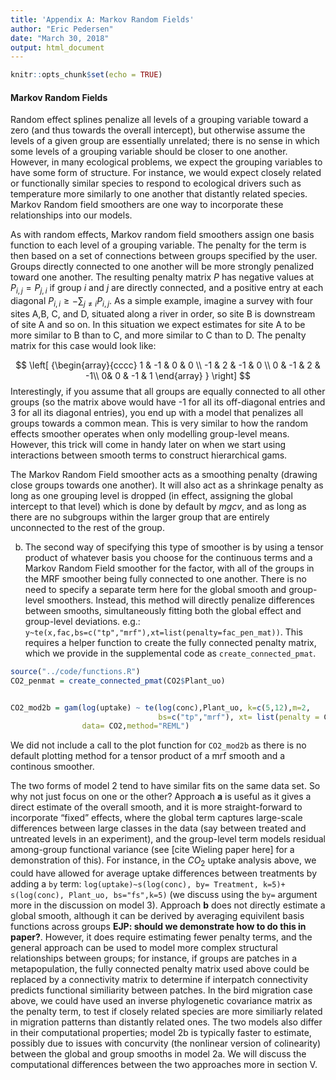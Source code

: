```yaml
---
title: 'Appendix A: Markov Random Fields'
author: "Eric Pedersen"
date: "March 30, 2018"
output: html_document
---
```


```r
knitr::opts_chunk$set(echo = TRUE)
```

#### Markov Random Fields

Random effect splines penalize all levels of a grouping variable toward a zero (and thus towards the overall intercept), but otherwise assume the levels of a given group are essentially unrelated; there is no sense in which some levels of a grouping variable should be closer to one another. However, in many ecological problems, we expect the grouping variables to have some form of structure. For instance, we would expect closely related or functionally similar species to respond to ecological drivers such as temperature more similarly to one another that distantly related species. Markov Random field smoothers are one way to incorporate these relationships into our models. 

As with random effects, Markov random field smoothers assign one basis function to each level of a grouping variable. The penalty for the term is then based on a set of connections between groups specified by the user. Groups directly connected to one another will be more strongly penalized toward one another. The resulting penalty matrix $P$ has negative values at  $P_{i,j}=P_{j,i}$ if  group $i$ and $j$ are directly connected, and a positive entry at each diagonal $P_{i,i} \ge -\sum_{j\ne i} P_{i,j}$. As a simple example, imagine a survey with four sites A,B, C, and D, situated along a river in order, so site B is downstream of site A and so on. In this situation we expect estimates for site A to be more similar to B than to C, and more similar to C than to D. The penalty matrix for this case would look like:


$$
\left[ {\begin{array}{cccc}
1  & -1 & 0 & 0 \\
-1 & 2  & -1 & 0 \\
0  & -1 & 2 & -1\\
0& 0 & -1 & 1
 \end{array} } \right]
$$
Interestingly, if you assume that all groups are equally connected to all other groups (so the matrix above would have -1 for all its off-diagonal entries and 3 for all its diagonal entries), you end up with a model that penalizes all groups towards a common mean. This is very similar to how the random effects smoother operates when only modelling group-level means. However, this trick will come in handy later on when we start using interactions between smooth terms to construct hierarchical gams.

The Markov Random Field smoother acts as a smoothing penalty (drawing close groups towards one another). It will also act as a shrinkage penalty as long as one grouping level is dropped (in effect, assigning the global intercept to that level) which is done by default by *mgcv*, and as long as there are no subgroups within the larger group that are entirely unconnected to the rest of the group.


b) The second way of specifying this type of smoother is by using a tensor product of whatever basis you choose for the continuous terms and a Markov Random Field smoother for the factor, with all of the groups in the MRF smoother being fully connected to one another. There is no need to specify a separate term here for the global smooth and group-level smoothers. Instead, this method will directly penalize differences between smooths, simultaneously fitting both the global effect and group-level deviations. e.g.: `y~te(x,fac,bs=c("tp","mrf"),xt=list(penalty=fac_pen_mat))`. This requires a helper function to create the fully connected penalty matrix, which we provide in the supplemental code as `create_connected_pmat`. 


```r
source("../code/functions.R")
CO2_penmat = create_connected_pmat(CO2$Plant_uo)


CO2_mod2b = gam(log(uptake) ~ te(log(conc),Plant_uo, k=c(5,12),m=2, 
                                 bs=c("tp","mrf"), xt= list(penalty = CO2_penmat)), 
                data= CO2,method="REML")
```

We did not include a call to the plot function for `CO2_mod2b` as there is no default plotting method for a tensor product of a mrf smooth and a continous smoother. 


The two forms of model 2 tend to have similar fits on the same data set. So why not just focus on one or the other? Approach  **a** is useful as it gives a direct estimate of the overall smooth, and it is more straight-forward to incorporate "fixed" effects, where the global term captures large-scale differences between large classes in the data (say between treated and untreated levels in an experiment), and the group-level term models residual among-group functional variance (see [cite Wieling paper here] for a demonstration of this). For instance, in the $CO_2$ uptake analysis above, we could have allowed for average uptake differences between treatments by adding a `by` term: `log(uptake)~s(log(conc), by= Treatment, k=5)+ s(log(conc), Plant_uo, bs="fs",k=5)` (we discuss using the `by=` argument more in the discussion on model 3). Approach **b** does not directly estimate a global smooth, although it can be derived by averaging equivilent basis functions across groups **EJP: should we demonstrate how to do this in paper?**. However, it does require estimating fewer penalty terms, and the general approach can be used to model more complex structural relationships between groups; for instance, if groups are patches in a metapopulation, the fully connected penalty matrix used above could be replaced by a connectivity matrix to determine if interpatch connectivity predicts functional similiarity between patches. In the bird migration case above, we could have used an inverse phylogenetic covariance matrix as the penalty term, to test if closely related species are more similiarly related in migration patterns than distantly related ones. The two models also differ in their computational properties; model 2b is typically faster to estimate, possibly due to issues with concurvity (the nonlinear version of colinearity) between the global and group smooths in model 2a.  We will discuss the computational differences between the two approaches more in section V.
